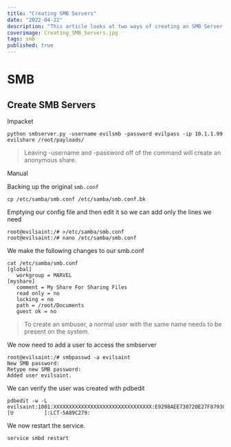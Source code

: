 ```yaml
---
title: "Creating SMB Servers"
date: "2022-04-22"
description: "This article looks at two ways of creating an SMB Server. First, we use the impacket library to spin up an SMB server from the command line and then we look at creating an SMB share manually on our Kali Linux VM setting up the SAMBA service."
coverimage: Creating_SMB_Servers.jpg
tags: smb
published: true
---
```

# SMB

## Create SMB Servers

Impacket

```
python smbserver.py -username evilsmb -password evilpass -ip 10.1.1.99 evilshare /root/payloads/
```

> Leaving -username and -password off of the command will create an anonymous share.

Manual

Backing up the original `smb.conf`

```
cp /etc/samba/smb.conf /etc/samba/smb.conf.bk
```

Emptying our config file and then edit it so we can add only the lines we need

```
root@evilsaint:/# >/etc/samba/smb.conf
root@evilsaint:/# nano /etc/samba/smb.conf
```

We make the following changes to our smb.conf

```
cat /etc/samba/smb.conf
[global]
   workgroup = MARVEL
[myshare]
   comment = My Share For Sharing Files
   read only = no
   locking = no
   path = /root/Documents
   guest ok = no
```

> To create an smbuser, a normal user with the same name needs to be present on the system.
> 

We now need to add a user to access the smbserver

```
root@evilsaint:/# smbpasswd -a evilsaint
New SMB password:
Retype new SMB password:
Added user evilsaint.
```

We can verify the user was created with pdbedit

```
pdbedit -w -L
evilsaint:1001:XXXXXXXXXXXXXXXXXXXXXXXXXXXXXXXX:E9298AEE730720E27F879300509D911A:[U          ]:LCT-5A89C279:
```

We now restart the service.

```
service smbd restart
```